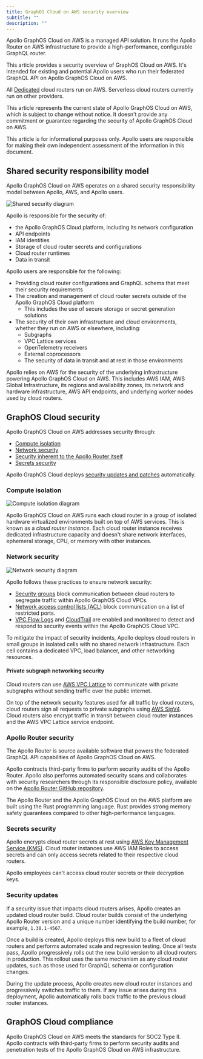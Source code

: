```yaml
---
title: GraphOS Cloud on AWS security overview
subtitle: ""
description: ""
---
```


Apollo GraphOS Cloud on AWS is a managed API solution.
It runs the Apollo Router on AWS infrastructure to provide a high-performance, configurable GraphQL router.

This article provides a security overview of GraphOS Cloud on AWS. 
It's intended for existing and potential Apollo users who run their federated GraphQL API on Apollo GraphOS Cloud on AWS.

<Note>

All [Dedicated](./dedicated) cloud routers run on AWS. Serverless cloud routers currently run on other providers.

</Note>

This article represents the current state of Apollo GraphOS Cloud on AWS, which is subject to change without notice.
It doesn't provide any commitment or guarantee regarding the security of Apollo GraphOS Cloud on AWS.

This article is for informational purposes only.
Apollo users are responsible for making their own independent assessment of the information in this document.

## Shared security responsibility model

Apollo GraphOS Cloud on AWS operates on a shared security responsibility model between Apollo, AWS, and Apollo users.

<img src="to-do" alt="Shared security diagram" />

Apollo is responsible for the security of:

- the Apollo GraphOS Cloud platform, including its network configuration
- API endpoints
- IAM identities
- Storage of cloud router secrets and configurations
- Cloud router runtimes
- Data in transit

Apollo users are responsible for the following:

- Providing cloud router configurations and GraphQL schema that meet their security requirements
- The creation and management of cloud router secrets outside of the Apollo GraphOS Cloud platform
    - This includes the use of secure storage or secret generation solutions
- The security of their own infrastructure and cloud environments, whether they run on AWS or elsewhere, including:
    - Subgraphs
    - VPC Lattice services
    - OpenTelemetry receivers
    - External coprocessors
    - The security of data in transit and at rest in those environments

Apollo relies on AWS for the security of the underlying infrastructure powering Apollo GraphOS Cloud on AWS.
This includes AWS IAM, AWS Global Infrastructure, its regions and availability zones, its network and hardware infrastructure, AWS API endpoints, and underlying worker nodes used by cloud routers.

## GraphOS Cloud security

Apollo GraphOS Cloud on AWS addresses security through:
- [Compute isolation](#compute-isolation)
- [Network security](#network-security)
- [Security inherent to the Apollo Router itself](#apollo-router-security)
- [Secrets security](#secrets-security)

Apollo GraphOS Cloud deploys [security updates and patches](#security-updates) automatically.

### Compute isolation

<img src="to-do" alt="Compute isolation diagram" />

Apollo GraphOS Cloud on AWS runs each cloud router in a group of isolated hardware virtualized environments built on top of AWS services.
This is known as a _cloud router instance_. Each cloud router instance receives dedicated infrastructure capacity and doesn't share network interfaces, ephemeral storage, CPU, or memory with other instances.

### Network security

<img src="to-do" alt="Network security diagram" />

Apollo follows these practices to ensure network security:

- [Security groups](https://docs.aws.amazon.com/vpc/latest/userguide/vpc-security-groups.html) block communication between cloud routers to segregate traffic within Apollo GraphOS Cloud VPCs.
- [Network access control lists (ACL)](https://docs.aws.amazon.com/vpc/latest/userguide/vpc-network-acls.html) block communication on a list of restricted ports.
- [VPC Flow Logs](https://docs.aws.amazon.com/vpc/latest/userguide/flow-logs.html) and [CloudTrail](https://docs.aws.amazon.com/awscloudtrail/latest/userguide/cloudtrail-user-guide.html) are enabled and monitored to detect and respond to security events within the Apollo GraphOS Cloud VPC.

To mitigate the impact of security incidents, Apollo deploys cloud routers in small groups in isolated cells with no shared network infrastructure.
Each cell contains a dedicated VPC, load balancer, and other networking resources.

#### Private subgraph networking security

Cloud routers can use [AWS VPC Lattice](https://aws.amazon.com/vpc/lattice/) to communicate with private subgraphs without sending traffic over the public internet.

On top of the network security features used for all traffic by cloud routers, cloud routers sign all requests to private subgraphs using [AWS SigV4](https://docs.aws.amazon.com/AmazonS3/latest/API/sig-v4-authenticating-requests.html).
Cloud routers also encrypt traffic in transit between cloud router instances and the AWS VPC Lattice service endpoint.

### Apollo Router security

The Apollo Router is source available software that powers the federated GraphQL API capabilities of Apollo GraphOS Cloud on AWS.

Apollo contracts third-party firms to perform security audits of the Apollo Router. Apollo also performs automated security scans and collaborates with security researchers through its responsible disclosure policy, available on the [Apollo Router GitHub repository](https://github.com/apollographql/router).

The Apollo Router and the Apollo GraphOS Cloud on the AWS platform are built using the Rust programming language. Rust provides strong memory safety guarantees compared to other high-performance languages.

### Secrets security

Apollo encrypts cloud router secrets at rest using [AWS Key Management Service (KMS)](https://aws.amazon.com/kms/).
Cloud router instances use AWS IAM Roles to access secrets and can only access secrets related to their respective cloud routers.

Apollo employees can't access cloud router secrets or their decryption keys.

### Security updates

If a security issue that impacts cloud routers arises, Apollo creates an updated cloud router build. Cloud router builds consist of the underlying Apollo Router version and a unique number identifying the build number, for example, `1.30.1-4567`.

Once a build is created, Apollo deploys this new build to a fleet of cloud routers and performs automated scale and regression testing.
Once all tests pass, Apollo progressively rolls out the new build version to all cloud routers in production.
This rollout uses the same mechanism as any cloud router updates, such as those used for GraphQL schema or configuration changes.

During the update process, Apollo creates new cloud router instances and progressively switches traffic to them. If any issue arises during this deployment, Apollo automatically rolls back traffic to the previous cloud router instances.

## GraphOS Cloud compliance

Apollo GraphOS Cloud on AWS meets the standards for SOC2 Type II.
Apollo contracts with third-party firms to perform security audits and penetration tests of the Apollo GraphOS Cloud on AWS infrastructure.